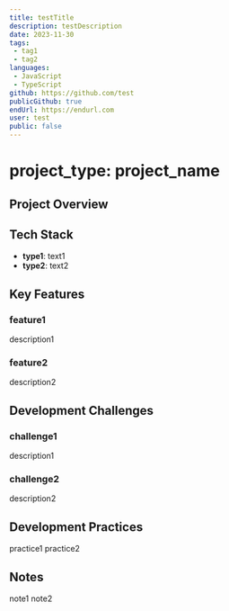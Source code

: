 ```yaml
---
title: testTitle
description: testDescription
date: 2023-11-30
tags: 
 - tag1
 - tag2
languages: 
 - JavaScript
 - TypeScript
github: https://github.com/test
publicGithub: true
endUrl: https://endurl.com
user: test
public: false
---
```

# project_type: project_name

## Project Overview

## Tech Stack
- **type1**: text1
- **type2**: text2

## Key Features
### feature1
description1
### feature2
description2

## Development Challenges
### challenge1
description1
### challenge2
description2

## Development Practices
practice1
practice2

## Notes
note1
note2
